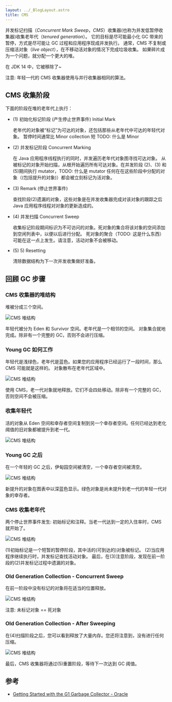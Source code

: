 ```yaml
---
layout: ../_BlogLayout.astro
title: CMS
---
```


并发标记扫描（_Concurrent Mark Sweep_，_CMS_）收集器(也称为并发低暂停收集器)收集老年代（_tenured generation_）。
它的目标是尽可能最小化 GC 带来的暂停，方式是尽可能让 GC 过程和应用程序现成并发执行。
通常，CMS 不复制或压缩活对象（_live object_），在不移动活对象的情况下完成垃圾收集。
如果碎片成为一个问题，就分配一个更大的堆。

在 JDK 14 中，它被移除了~

注意: 年轻一代的 CMS 收集器使用与并行收集器相同的算法。

## CMS 收集阶段

下面的阶段在堆的老年代上执行：

- (1) 初始化标记阶段 (产生停止世界事件) Initial Mark

  老年代的对象被“标记”为可达的对象，还包括那些从老年代中可达的年轻代对象。
  暂停时间通常比 Minor collection 短 TODO: 什么是 Minor

- (2) 并发标记阶段 Concurrent Marking

  在 Java 应用程序线程执行的同时，并发遍历老年代对象图寻找可达对象。
  从被标记的对象开始扫描，从根开始遍历所有可达对象。在并发阶段 (2)、(3) 和(5)期间执行 mutator，TODO: 什么是 mutator
  任何在在这些阶段中分配的对象（(包括提升的对象)）都会被立刻标记为活对象。

- (3) Remark (停止世界事件)

  查找阶段(2)遗漏的对象，这些对象是在并发收集器完成对该对象的跟踪之后 Java 应用程序线程对对象的更新造成的。

- (4) 并发扫描 Concurrent Sweep

  收集标记阶段期间标识为不可访问的对象。死对象的集合将该对象的空间添加到空闲列表中，以便以后进行分配。
  死对象的聚合（TODO: 这是什么东西）可能在这一点上发生。请注意，活动对象不会被移动。

- (5) 5) Resetting

  清除数据结构为下一次并发收集做好准备。

## 回顾 GC 步骤

### CMS 收集器的堆结构

堆被分成三个空间。

![CMS 堆结构](/asset/img/java/jvm/cms-heap-structure.png)

年轻代被分为 Eden 和 Survivor 空间。老年代是一个相邻的空间。
对象集合就地完成。除非有一个完整的 GC，否则不会进行压缩。

### Young GC 如何工作

年轻代是浅绿色，老年代是蓝色。如果您的应用程序已经运行了一段时间，那么 CMS 可能就是这样的。
对象散布在老年代区域中。

![CMS 堆结构](/asset/img/java/jvm/how-young-gc-work.png)

使用 CMS，老一代对象就地释放。它们不会四处移动。除非有一个完整的 GC，否则空间不会被压缩。

### 收集年轻代

活的对象从 Eden 空间和幸存者空间复制到另一个幸存者空间。任何已经达到老化阈值的旧对象都被提升到老一代。


![CMS 堆结构](/asset/img/java/jvm/young-generation-collection.png)

### Young GC 之后

在一个年轻的 GC 之后，伊甸园空间被清空，一个幸存者空间被清空。

![CMS 堆结构](/asset/img/java/jvm/after-young-gc.png)

新提升的对象在图表中以深蓝色显示。绿色对象是尚未提升到老一代的年轻一代对象的幸存者。

### CMS 收集老年代

两个停止世界事件发生: 初始标记和注释。当老一代达到一定的入住率时，CMS 就开始了。

![CMS 堆结构](/asset/img/java/jvm/old-gen-collection-in-cms.png)

(1)初始标记是一个短暂的暂停阶段，其中活的(可到达的)对象被标记。
(2)当应用程序继续执行时，并发标记查找活动对象。
最后，在(3)注意阶段，发现在前一阶段的(2)并发标记过程中遗漏的对象。

### Old Generation Collection - Concurrent Sweep

在前一阶段中没有标记的对象将在适当的位置释放。

![CMS 堆结构](/asset/img/java/jvm/old-gen-collection-concurrent-sweep.png)

注意: 未标记对象 == 死对象

### Old Generation Collection - After Sweeping

在(4)扫描阶段之后，您可以看到释放了大量内存。您还将注意到，没有进行任何压缩。

![CMS 堆结构](/asset/img/java/jvm/old-gen-collection-after-sweeping.png)

最后，CMS 收集器将通过(5)重置阶段，等待下一次达到 GC 阈值。

## 参考

- [Getting Started with the G1 Garbage Collector - Oracle](https://www.oracle.com/webfolder/technetwork/tutorials/obe/java/G1GettingStarted/index.html)
